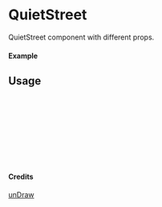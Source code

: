 
<Meta of={QuietStreet} title="unDraw/QuietStreet" />

# QuietStreet

QuietStreet component with different props.

#### Example

<Canvas of={QuietStreet.Primary} />

## Usage

```ts
import { QuietStreet } from "yadl-ui";

const Example = () => {
  return (
      <QuietStreet />
  );
};

export default Example;
```

#### Credits
[unDraw](https://undraw.co/illustrations)
